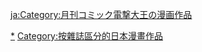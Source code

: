 {{Catnav|頁面分類|人类社会|媒体|杂志|漫画杂志|日本漫畫雜誌|月刊Comic電擊大王}}
{{Catnav|頁面分類|人文學科|艺术|漫画|漫画杂志|日本漫畫雜誌|月刊Comic電擊大王}}

{{DEFAULTSORT:Dengeki Daiou}}
[[Category:月刊Comic電擊大王|*]]
[[Category:按雜誌區分的日本漫畫作品|Category:按雜誌區分的日本漫畫作品]]

[[ja:Category:月刊コミック電撃大王の漫画作品|ja:Category:月刊コミック電撃大王の漫画作品]]